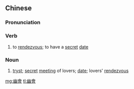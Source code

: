 {{also|幽会}}
==Chinese==
{{zh-forms|s=幽会}}

===Pronunciation===
{{zh-pron
|m=yōuhuì
|c=jau1 wui6
|mn=iu-hōe
|cat=v,n
}}

===Verb===
{{zh-verb}}

# to [[rendezvous]]; to have a [[secret]] [[date]]

===Noun===
{{zh-noun}}

# [[tryst]]; [[secret]] [[meeting]] of lovers; [[date]]; lovers' [[rendezvous]]

[[mg:幽會]]
[[tl:幽會]]